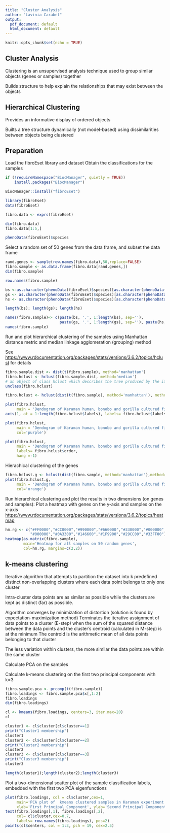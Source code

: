```yaml
---
title: "Cluster Analysis"
author: "Lavinia Carabet"
output: 
  pdf_document: default
  html_document: default
---
```


```r
knitr::opts_chunk$set(echo = TRUE)
```

## Cluster Analysis

Clustering is an unsupervised analysis technique used to group similar objects (genes or samples) together

Builds structure to help explain the relationships that may exist between the objects

## Hierarchical Clustering

Provides an informative display of ordered objects

Builts a tree structure dynamically (not model-based) using dissimilarities between objects being clustered

## Preparation

Load the fibroEset library and dataset
Obtain the classifications for the samples

```r
if (!requireNamespace("BiocManager", quietly = TRUE))
    install.packages("BiocManager")

BiocManager::install("fibroEset")
```

```r
library(fibroEset)
data(fibroEset)

fibro.data <- exprs(fibroEset)

dim(fibro.data)
fibro.data[1:5,]

phenoData(fibroEset)$species
```

Select a random set of 50 genes from the data frame, and subset the data frame

```r
rand.genes <- sample(row.names(fibro.data),50,replace=FALSE)
fibro.sample <- as.data.frame(fibro.data[rand.genes,])
dim(fibro.sample)

row.names(fibro.sample)

bs <-as.character(phenoData(fibroEset)$species)[as.character(phenoData(fibroEset)$species)=="b"]
gs <- as.character(phenoData(fibroEset)$species)[as.character(phenoData(fibroEset)$species)=="g"]
hs <- as.character(phenoData(fibroEset)$species)[as.character(phenoData(fibroEset)$species)=="h"]

length(bs); length(gs); length(hs)

names(fibro.sample)<- c(paste(bs, '.', 1:length(bs), sep=''), 
                        paste(gs, '.', 1:length(gs), sep=''), paste(hs, '.', 1:length(hs), sep=''))
names(fibro.sample)
```

Run and plot hierarchical clustering of the samples using Manhattan distance metric and median linkage agglomeration (grouping) method

See <https://www.rdocumentation.org/packages/stats/versions/3.6.2/topics/hclust> for details 

```r
fibro.sample.dist <- dist(t(fibro.sample), method='manhattan')
fibro.hclust <- hclust(fibro.sample.dist, method='median')
# an object of class hclust which describes the tree produced by the iterative clustering process
unclass(fibro.hclust)   
```

```r
fibro.hclust <- hclust(dist(t(fibro.sample), method='manhattan'), method='median')

plot(fibro.hclust, 
     main = 'Dendogram of Karaman human, bonobo and gorilla cultured fibroblasts\nHierarchical clustering of the samples', col='purple', labels=FALSE)
axis(1, at = 1:length(fibro.hclust$labels), labels= fibro.hclust$labels[fibro.hclust$order], las=2)

```

```r
plot(fibro.hclust, 
     main = 'Dendogram of Karaman human, bonobo and gorilla cultured fibroblasts\nHierarchical clustering of the samples',
     col='purple')
```
```r
plot(fibro.hclust, 
     main = 'Dendogram of Karaman human, bonobo and gorilla cultured fibroblasts', 
     labels= fibro.hclust$order, 
     hang =-1)
```
Hierachical clustering of the genes

```r
fibro.hclust.g <- hclust(dist(fibro.sample, method='manhattan'),method='median')
plot(fibro.hclust.g, 
     main = 'Dendogram of Karaman human, bonobo and gorilla cultured fibroblasts\nHierarchical clustering of the genes',
     col='orange')
```

Run hierarchical clustering and plot the results in two dimensions (on genes and samples):
Plot a heatmap with genes on the y-axis and samples on the x-axis
<https://www.rdocumentation.org/packages/stats/versions/3.6.2/topics/heatmap> 

```r
hm.rg <- c("#FF0000","#CC0000","#990000","#660000","#330000","#000000",
           "#000000","#0A3300","#146600","#1F9900","#29CC00","#33FF00")
heatmap(as.matrix(fibro.sample), 
        main='Heatmap for all samples on 50 random genes', 
        col=hm.rg, margins=c(2,2))
```

## k-means clustering

Iterative algorithm that attempts to partition the dataset into k predefined distinct non-overlapping clusters
where each data point belongs to only one cluster

Intra-cluster data points are as similar as possible while the clusters are kept as distinct (far) as possible.

Algorithm converges by minimization of distortion (solution is found by expectation-maximization method)
Terminates the iterative assignment of data points to a cluster (E-step) when the sum of the squared distance between the data points and the cluster's centroid (calculated in M-step) is at the minimum
The centroid is the arithmetic mean of all data points belonging to that cluster

The less variation within clusters, the more similar the data points are within the same cluster

Calculate PCA on the samples

Calculate k-means clustering on the first two principal components with k=3

```r
fibro.sample.pca <- prcomp(t(fibro.sample))
fibro.loadings <- fibro.sample.pca$x[,1:2] 	
fibro.loadings
dim(fibro.loadings)

cl <- kmeans(fibro.loadings, centers=3, iter.max=20)
cl

cluster1 <- cl$cluster[cl$cluster==1]
print("Cluster1 membership")
cluster1
cluster2 <- cl$cluster[cl$cluster==2]
print("Cluster2 membership")
cluster2
cluster3 <- cl$cluster[cl$cluster==3]
print("Cluster3 membership")
cluster3

length(cluster1);length(cluster2);length(cluster3)
```

Plot a two-dimensional scatter plot of the sample classification labels,
embedded with the first two PCA eigenfunctions

```r
plot(fibro.loadings, col = cl$cluster,cex=1, 
     main='PCA plot of  kmeans clustered samples in Karaman experiment', 
     xlab='First Principal Component', ylab='Second Principal Component')
text(fibro.loadings[,1], fibro.loadings[,2],
     col= cl$cluster,cex=0.7, 
     labels= row.names(fibro.loadings), pos=2)
points(cl$centers, col = 1:3, pch = 19, cex=2.5)
```
